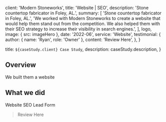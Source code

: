 

  client: 'Modern Stoneworks',
  title: 'Website | SEO',
  description:
    'Stone countertop fabricator in Foley, AL.',
  summary: [
    'Stone countertop fabricator in Foley, AL.',
    'We worked with Modern Stoneworks to create a website that would help them stand out from the competition. We also helped them with their SEO strategy to increase their visibility in search engines.',
  ],
  logo,
  image: { src: imageHero },
  date: '2022-06',
  service: 'Website',
  testimonial: {
    author: { name: 'Ryan', role: 'Owner' },
    content:
      'Review Here',
  },
}

  title: `${caseStudy.client} Case Study`,
  description: caseStudy.description,
}

## Overview

We built them a website

## What we did

<TagList>
  <TagListItem>Website</TagListItem>
  <TagListItem>SEO</TagListItem>
  <TagListItem>Lead Form</TagListItem>
  
</TagList>

<Blockquote
  author={{ name: 'Ryan', role: 'Owner' }}
  image={{ }}
>
  Review Here
</Blockquote>

<StatList>
  <StatListItem value="20%" label="Churn rate" />
  <StatListItem value="5x" label="Uninstalls" />
  <StatListItem value="2.3" label="App store rating" />
  <StatListItem value="8" label="Pending lawsuits" />
</StatList>
